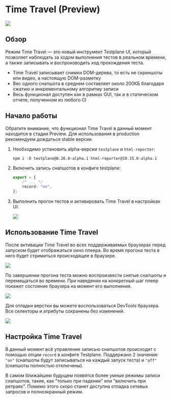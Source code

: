 
# Time Travel (Preview)

![](/img/docs/guides/time-travel-demo.gif)

## Обзор

Режим Time Travel — это новый инструмент Testplane UI, который позволяет наблюдать за ходом выполнения тестов в реальном времени, а также записывать и воспроизводить ход прохождения теста.

-   Time Travel записывает снимки DOM-дерева, то есть не скриншоты или видео, а настоящую DOM-разметку
-   Вес одного снапшота в среднем составляет около 200КБ благодаря сжатию и инкрементальному алгоритму записи
-   Весь функционал доступен как в рамках GUI, так и в статическом отчете, полученном из любого CI

## Начало работы

<Admonition type="warning">
    Обратите внимание, что функционал Time Travel в данный момент находится в стадии Preview. Для
    использования в production рекомендуем дождаться stable версии.
</Admonition>

1. Необходимо установить alpha-версии `testplane` и `html-reporter`:

    ```shell
    npm i -D testplane@8.26.0-alpha.1 html-reporter@10.15.0-alpha.1
    ```

2. Включить запись снапшотов в конфиге testplane:

    ```typescript
    export = {
        /* ... */
        record: "on",
    };
    ```

3. Выполнить прогон тестов и активировать Time Travel в настройках UI:

    ![](/img/docs/guides/time-travel-setting.png)

## Использование Time Travel

После активации Time Travel во всех поддерживаемых браузерах перед запуском будет отображаться окно плеера. Во время прогона теста в него будет стримиться происходящее в браузере.

![](/img/docs/guides/time-travel-live.png)

По завершении прогона теста можно воспроизвести снятые снапшоты и перемещаться во времени. При наведении на конкретный шаг плеер покажет состояние браузера на момент его выполнения.

![](/img/docs/guides/time-travel-recording.png)

Для отладки верстки вы можете воспользоваться DevTools браузера. Все селекторы и атрибуты сохранены без изменений.

![](/img/docs/guides/time-travel-debug.png)

## Настройка Time Travel

В данный момент всё управление записью снапшотов происходит с помощью опции `record` в конфиге Testplane. Поддержано 2 значения: `"on"` (снапшоты будут записываться на каждый запуск теста) и `"off"` (снапшоты полностью отключены).

<Admonition type="info">
    В самом ближайшем будущем появятся более умные режимы записи снапшотов, такие, как "только при
    падении" или "включить при ретраях". Помимо этого скоро станет доступна отладка сетевых запросов
    и полноэкранный режим.
</Admonition>
